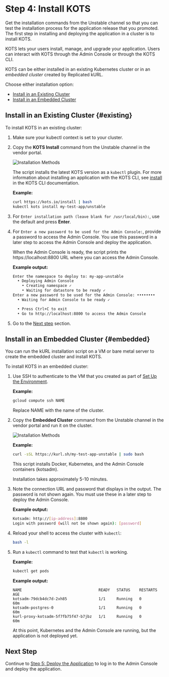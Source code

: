 
# Step 4: Install KOTS

Get the installation commands from the Unstable channel so that you can test the installation process for the application release that you promoted. The first step in installing and deploying the application in a cluster is to install KOTS.

KOTS lets your users install, manage, and upgrade your application. Users can interact with KOTS through the Admin Console or through the KOTS CLI.

KOTS can be either installed in an existing Kubernetes cluster or in an _embedded cluster_ created by Replicated kURL.

Choose either installation option:
* [Install in an Existing Cluster](#existing)
* [Install in an Embedded Cluster](#embedded)

## Install in an Existing Cluster {#existing}

To install KOTS in an existing cluster:

1. Make sure your kubectl context is set to your cluster.

1. Copy the **KOTS Install** command from the Unstable channel in the vendor portal.

   ![Installation Methods](/images/guides/kots/installation-methods-existing.png)

   The script installs the latest KOTS version as a `kubectl` plugin. For more information about installing an application with the KOTS CLI, see [install](../reference/kots-cli-install/) in the KOTS CLI documentation.

   **Example:**

   ```bash
   curl https://kots.io/install | bash
   kubectl kots install my-test-app/unstable
   ```

1. For `Enter installation path (leave blank for /usr/local/bin):`, use the default and press **Enter**.

1. For `Enter a new password to be used for the Admin Console:`, provide a password to access the Admin Console. You use this password in a later step to access the Admin Console and deploy the application.

   When the Admin Console is ready, the script prints the https://localhost:8800 URL where you can access the Admin Console.

   **Example output:**

   ```bash
   Enter the namespace to deploy to: my-app-unstable
     • Deploying Admin Console
       • Creating namespace ✓
       • Waiting for datastore to be ready ✓
   Enter a new password to be used for the Admin Console: ••••••••
     • Waiting for Admin Console to be ready ✓

     • Press Ctrl+C to exit
     • Go to http://localhost:8800 to access the Admin Console
   ```

1. Go to the [Next step](#next-step) section.

## Install in an Embedded Cluster {#embedded}

You can run the kURL installation script on a VM or bare metal server to create the embedded cluster and install KOTS.

To install KOTS in an embedded cluster:

1. Use SSH to authenticate to the VM that you created as part of [Set Up the Environment](tutorial-ui-setup#set-up-the-environment).

   **Example:**

   ```bash
   gcloud compute ssh NAME
   ```

   Replace NAME with the name of the cluster.

1. Copy the **Embedded Cluster** command from the Unstable channel in the vendor portal and run it on the cluster.

   ![Installation Methods](/images/guides/kots/installation-methods-embedded.png)

   **Example:**

   ```bash
   curl -sSL https://kurl.sh/my-test-app-unstable | sudo bash
   ```

   This script installs Docker, Kubernetes, and the Admin Console containers (kotsadm).

   Installation takes approximately 5-10 minutes.

1. Note the connection URL and password that displays in the output. The password is not shown again. You must use these in a later step to deploy the Admin Console.

   **Example output:**

   ```bash
   Kotsadm: http://[ip-address]:8800
   Login with password (will not be shown again): [password]
   ```

1. Reload your shell to access the cluster with `kubectl`:

   ```bash
   bash -l
   ```

1. Run a `kubectl` command to test that `kubectl` is working.

   **Example:**

   ```bash
   kubectl get pods
   ```

   **Example output:**

   ```
   NAME                                  READY   STATUS    RESTARTS   AGE
   kotsadm-79dcb4dc7d-2xh85              1/1     Running   0          60m
   kotsadm-postgres-0                    1/1     Running   0          60m
   kurl-proxy-kotsadm-5f7fb75f47-b7jbz   1/1     Running   0          60m
   ```

   At this point, Kubernetes and the Admin Console are running, but the application is not deployed yet.

## Next Step

Continue to [Step 5: Deploy the Application](tutorial-ui-deploy-app) to log in to the Admin Console and deploy the application.
